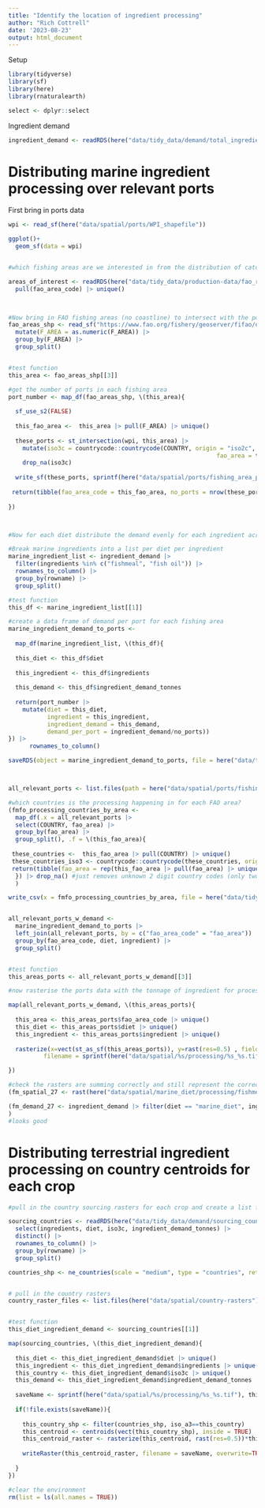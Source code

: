 ```yaml
---
title: "Identify the location of ingredient processing"
author: "Rich Cottrell"
date: '2023-08-23'
output: html_document
---
```


Setup
```r

library(tidyverse)
library(sf)
library(here)
library(rnaturalearth)

select <- dplyr::select
```

Ingredient demand

```r

ingredient_demand <- readRDS(here("data/tidy_data/demand/total_ingredient_demand_by_diet.rds"))

```



# Distributing marine ingredient processing over relevant ports


First bring in ports data
```r

wpi <- read_sf(here("data/spatial/ports/WPI_shapefile")) 

ggplot()+
  geom_sf(data = wpi)


#which fishing areas are we interested in from the distribution of catch in Step 3

areas_of_interest <- readRDS(here("data/tidy_data/production-data/fao_regions_fish_production_potential.rds")) |> 
  pull(fao_area_code) |> unique()
  


#Now bring in FAO fishing areas (no coastline) to intersect with the ports for each FAO fishing area of interest
fao_areas_shp <- read_sf("https://www.fao.org/fishery/geoserver/fifao/ows?service=WFS&request=GetFeature&version=1.0.0&typeName=fifao:FAO_AREAS_CWP_NOCOASTLINE&outputFormat=json") |> filter(F_LEVEL == "MAJOR" & F_CODE %in% areas_of_interest) |> 
  mutate(F_AREA = as.numeric(F_AREA)) |> 
  group_by(F_AREA) |> 
  group_split()


#test function
this_area <- fao_areas_shp[[3]]

#get the number of ports in each fishing area
port_number <- map_df(fao_areas_shp, \(this_area){
  
  sf_use_s2(FALSE)
  
  this_fao_area <-  this_area |> pull(F_AREA) |> unique()
  
  these_ports <- st_intersection(wpi, this_area) |> 
    mutate(iso3c = countrycode::countrycode(COUNTRY, origin = "iso2c", destination = "iso3c", warn =TRUE),
                                                           fao_area = this_fao_area) |> 
    drop_na(iso3c)
  
  write_sf(these_ports, sprintf(here("data/spatial/ports/fishing_area_ports/ports_fao_%s.shp"), this_fao_area))
  
 return(tibble(fao_area_code = this_fao_area, no_ports = nrow(these_ports)))
  
})



#Now for each diet distribute the demand evenly for each ingredient across all ports

#Break marine ingredients into a list per diet per ingredient
marine_ingredient_list <- ingredient_demand |> 
  filter(ingredients %in% c("fishmeal", "fish oil")) |> 
  rownames_to_column() |> 
  group_by(rowname) |> 
  group_split()

#test function
this_df <- marine_ingredient_list[[1]]

#create a data frame of demand per port for each fishing area
marine_ingredient_demand_to_ports <- 
  
  map_df(marine_ingredient_list, \(this_df){
  
  this_diet <- this_df$diet
  
  this_ingredient <- this_df$ingredients
  
  this_demand <- this_df$ingredient_demand_tonnes
  
  return(port_number |> 
    mutate(diet = this_diet,
           ingredient = this_ingredient,
           ingredient_demand = this_demand,
           demand_per_port = ingredient_demand/no_ports))
}) |> 
      rownames_to_column()

saveRDS(object = marine_ingredient_demand_to_ports, file = here("data/tidy_data/demand/marine_ingredient_demand_to ports.rds"))



all_relevant_ports <- list.files(path = here("data/spatial/ports/fishing_area_ports"), pattern = ".shp", full.names = TRUE) |> map_df(read_sf)

#which countries is the processing happening in for each FAO area?
(fmfo_processing_countries_by_area <- 
  map_df(.x = all_relevant_ports |> 
  select(COUNTRY, fao_area) |> 
  group_by(fao_area) |> 
  group_split(), .f = \(this_fao_area){
    
 these_countries <-  this_fao_area |> pull(COUNTRY) |> unique()
 these_countries_iso3 <- countrycode::countrycode(these_countries, origin = "iso2c", destination = "iso3c", warn=TRUE)
 return(tibble(fao_area = rep(this_fao_area |> pull(fao_area) |> unique()), country_iso2 = these_countries, country_iso3 = these_countries_iso3))
  }) |> drop_na() #just removes unknown 2 digit country codes (only two)
  )

write_csv(x = fmfo_processing_countries_by_area, file = here("data/tidy_data/LCA/processing_countries.csv"))


all_relevant_ports_w_demand <- 
  marine_ingredient_demand_to_ports |> 
  left_join(all_relevant_ports, by = c("fao_area_code" = "fao_area")) |> 
  group_by(fao_area_code, diet, ingredient) |> 
  group_split()


#test function
this_areas_ports <- all_relevant_ports_w_demand[[3]]

#now rasterise the ports data with the tonnage of ingredient for processing

map(all_relevant_ports_w_demand, \(this_areas_ports){
  
  this_area <- this_areas_ports$fao_area_code |> unique()
  this_diet <- this_areas_ports$diet |> unique()
  this_ingredient <- this_areas_ports$ingredient |> unique()
  
  rasterize(x=vect(st_as_sf(this_areas_ports)), y=rast(res=0.5) , field = this_areas_ports$demand_per_port, sum, 
          filename = sprintf(here("data/spatial/%s/processing/%s_%s.tif"), this_diet, this_ingredient, this_area), overwrite=TRUE)

})

#check the rasters are summing correctly and still represent the correct biomass
(fm_spatial_27 <- rast(here("data/spatial/marine_diet/processing/fishmeal_27.tif")) |> values() |> sum(na.rm=TRUE))

(fm_demand_27 <- ingredient_demand |> filter(diet == "marine_diet", ingredients == "fishmeal") |> pull(ingredient_demand_tonnes)
) 
#looks good

```


# Distributing terrestrial ingredient processing on country centroids for each crop


```r

#pull in the country sourcing rasters for each crop and create a list for attributing demand for ingredients under different diets=

sourcing_countries <- readRDS(here("data/tidy_data/demand/sourcing_countries_crops.rds")) |> 
  select(ingredients, diet, iso3c, ingredient_demand_tonnes) |> 
  distinct() |> 
  rownames_to_column() |> 
  group_by(rowname) |> 
  group_split()

countries_shp <- ne_countries(scale = "medium", type = "countries", returnclass = "sf")


# pull in the country rasters
country_raster_files <- list.files(here("data/spatial/country-rasters"), full.names = TRUE)


#test function
this_diet_ingredient_demand <- sourcing_countries[[1]]

map(sourcing_countries, \(this_diet_ingredient_demand){
  
  this_diet <- this_diet_ingredient_demand$diet |> unique()
  this_ingredient <- this_diet_ingredient_demand$ingredients |> unique()
  this_country <- this_diet_ingredient_demand$iso3c |> unique()
  this_demand <- this_diet_ingredient_demand$ingredient_demand_tonnes
  
  saveName <- sprintf(here("data/spatial/%s/processing/%s_%s.tif"), this_diet, this_ingredient, this_country)
  
  if(!file.exists(saveName)){
    
    this_country_shp <- filter(countries_shp, iso_a3==this_country)
    this_centroid <- centroids(vect(this_country_shp), inside = TRUE) 
    this_centroid_raster <- rasterize(this_centroid, rast(res=0.5))*this_demand
    
    writeRaster(this_centroid_raster, filename = saveName, overwrite=TRUE)
    
  }
})


```


```r

#clear the environment
rm(list = ls(all.names = TRUE))

```

